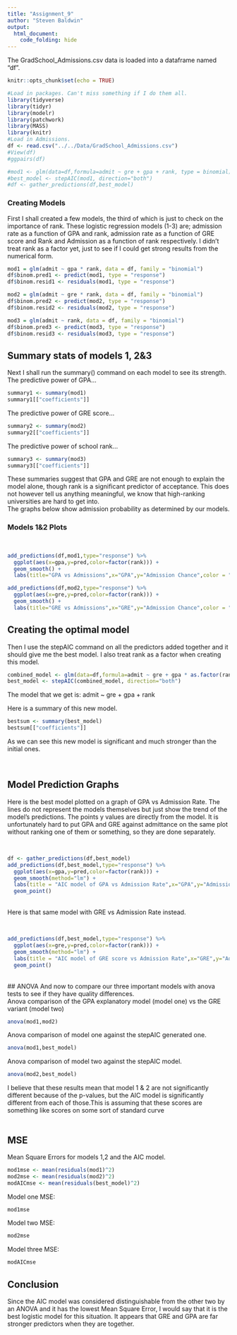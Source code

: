 ```yaml
---
title: "Assignment_9"
author: "Steven Baldwin"
output:
  html_document:
    code_folding: hide
---
```


The GradSchool_Admissions.csv data is loaded into a dataframe named "df".
```r
knitr::opts_chunk$set(echo = TRUE)
```

```r
#Load in packages. Can't miss something if I do them all.
library(tidyverse)
library(tidyr)
library(modelr)
library(patchwork)
library(MASS)
library(knitr)
#Load in Admissions.
df <- read.csv("../../Data/GradSchool_Admissions.csv")
#View(df)
#ggpairs(df)

```

```r
#mod1 <- glm(data=df,formula=admit ~ gre + gpa + rank, type = binomial)
#best_model <- stepAIC(mod1, direction="both")
#df <- gather_predictions(df,best_model)
```
### Creating Models
First I shall created a few models, the third of which is just to check on the importance of rank. These logistic regression models (1-3) are; admission rate as a function of GPA and rank, admission rate as a function of GRE score and Rank and Admission as a function of rank respectively. I didn't treat rank as a factor yet, just to see if I could get strong results from the numerical form.

```r
mod1 = glm(admit ~ gpa * rank, data = df, family = "binomial")
df$binom.pred1 <- predict(mod1, type = "response")
df$binom.resid1 <- residuals(mod1, type = "response")

mod2 = glm(admit ~ gre * rank, data = df, family = "binomial")
df$binom.pred2 <- predict(mod2, type = "response")
df$binom.resid2 <- residuals(mod2, type = "response")

mod3 = glm(admit ~ rank, data = df, family = "binomial")
df$binom.pred3 <- predict(mod3, type = "response")
df$binom.resid3 <- residuals(mod3, type = "response")

```

## Summary stats of models 1, 2&3
Next I shall run the summary() command on each model to see its strength. <br/>
The predictive power of GPA...
```r
summary1 <- summary(mod1)
summary1[["coefficients"]]
```

The predictive power of GRE score...
```r
summary2 <- summary(mod2)
summary2[["coefficients"]]
```

The predictive power of school rank...
```r
summary3 <- summary(mod3)
summary3[["coefficients"]]
```

These summaries suggest that GPA and GRE are not enough to explain the model alone, though rank is a significant predictor of acceptance. This does not however tell us anything meaningful, we know that high-ranking universities are hard to get into. <br/> The graphs below show admission probability as determined by our models.
</br>

### Models 1&2 Plots

</br>

```r
add_predictions(df,mod1,type="response") %>%
  ggplot(aes(x=gpa,y=pred,color=factor(rank))) +
  geom_smooth() +
  labs(title="GPA vs Admissions",x="GPA",y="Admission Chance",color = "Rank")
```

```r
add_predictions(df,mod2,type="response") %>%
  ggplot(aes(x=gre,y=pred,color=factor(rank))) +
  geom_smooth() +
  labs(title="GRE vs Admissions",x="GRE",y="Admission Chance",color = "Rank")
```

## Creating the optimal model
Then I use the stepAIC command on all the predictors added together and it should give me the best model.
I also treat rank as a factor when creating this model.
```r
combined_model <- glm(data=df,formula=admit ~ gre + gpa * as.factor(rank),family="binomial")
best_model <- stepAIC(combined_model, direction="both")
```
The model that we get is: admit ~ gre + gpa + rank

Here is a summary of this new model.
```r
bestsum <- summary(best_model)
bestsum[["coefficients"]]
```
As we can see this new model is significant and much stronger than the initial ones.

<br/>

## Model Prediction Graphs
Here is the best model plotted on a graph of GPA vs Admission Rate. The lines do not represent the models themselves but just show the trend of the model's predictions. The points y values are directly from the model. It is unfortunately hard to put GPA and GRE against admittance on the same plot without ranking one of them or something, so they are done separately.

</br>

```r
df <- gather_predictions(df,best_model)
add_predictions(df,best_model,type="response") %>%
  ggplot(aes(x=gpa,y=pred,color=factor(rank))) +
  geom_smooth(method="lm") +
  labs(title = "AIC model of GPA vs Admission Rate",x="GPA",y="Admission Rate",color="Rank") +
  geom_point()
```
<br/>Here is that same model with GRE vs Admission Rate instead.

</br>


```r
add_predictions(df,best_model,type="response") %>%
  ggplot(aes(x=gre,y=pred,color=factor(rank))) +
  geom_smooth(method="lm") +
  labs(title = "AIC model of GRE score vs Admission Rate",x="GRE",y="Admission Rate",color="Rank") +
  geom_point()
```
<br/> 
## ANOVA
And now to compare our three important models with anova tests to see if they have quality differences. <br/>
Anova comparison of the GPA explanatory model (model one) vs the GRE variant (model two)
```r
anova(mod1,mod2)
```
Anova comparison of model one against the stepAIC generated one.
```r
anova(mod1,best_model)
```
Anova comparison of model two against the stepAIC model.
```r
anova(mod2,best_model)
```
I believe that these results mean that model 1 & 2 are not significantly different because of the p-values, but the AIC model is significantly different from each of those.This is assuming that these scores are something like scores on some sort of standard curve <br/> <br/>

## MSE
Mean Square Errors for models 1,2 and the AIC model.
```r
mod1mse <- mean(residuals(mod1)^2)
mod2mse <- mean(residuals(mod2)^2)
modAICmse <- mean(residuals(best_model)^2)
```
Model one MSE:
```r
mod1mse
```
Model two MSE:
```r
mod2mse
```
Model three MSE:
```r
modAICmse
```

## Conclusion
Since the AIC model was considered distinguishable from the other two by an ANOVA and it has the lowest Mean Square Error, I would say that it is the best logistic model for this situation. It appears that GRE and GPA are far stronger predictors when they are together.